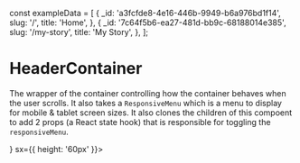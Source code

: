 const exampleData = [
  {
    _id: 'a3fcfde8-4e16-446b-9949-b6a976bd1f14',
    slug: '/',
    title: 'Home',
  },
  {
    _id: '7c64f5b6-ea27-481d-bb9c-68188014e385',
    slug: '/my-story',
    title: 'My Story',
  },
];

<Meta
  title='Blocks / Header / HeaderContainer'
  component={HeaderContainer}
  decorators={[withThemeProvider]}
/>

# HeaderContainer

The wrapper of the container controlling how the container behaves when the user scrolls. It also takes a `ResponsiveMenu` which is a menu to display for mobile & tablet screen sizes. It also clones the children of this compoent to add 2 props (a React state hook) that is responsible for toggling the `responsiveMenu`.

<Preview>
  <Story name='Default'>
    <HeaderContainer
      position='relative'
      responsiveMenu={<MenuModal navData={exampleData} />}
      sx={{ height: '60px' }}>
      <HeaderDefault navData={exampleData} />
    </HeaderContainer>
  </Story>
</Preview>
